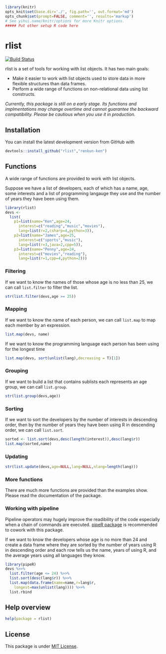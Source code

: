 ```r
library(knitr)
opts_knit$set(base.dir='./', fig.path='', out.format='md')
opts_chunk$set(prompt=FALSE, comment='', results='markup')
# See yihui.name/knitr/options for more Knitr options.
##### Put other setup R code here

```

# rlist

[![Build Status](https://travis-ci.org/renkun-ken/rlist.png?branch=master)](https://travis-ci.org/renkun-ken/rlist)

rlist is a set of tools for working with list objects. It has two main goals:

- Make it easier to work with list objects used to store data in more flexible structures than data frames.
- Perform a wide range of functions on non-relational data using list constructs.

*Currently, this package is still on a early stage. Its functions and implmentations may change overtime and cannot guarantee the backward compatibility. Please be cautious when you use it in production.*

## Installation

You can install the latest development version from GitHub with

```r
devtools::install_github("rlist","renkun-ken")
```

## Functions

A wide range of functions are provided to work with list objects.

Suppose we have a list of developers, each of which has a name, age, some interests and a list of programming langauge they use and the number of years they have been using them.

```r
library(rlist)
devs <- 
  list(
    p1=list(name="Ken",age=24,
      interest=c("reading","music","movies"),
      lang=list(r=2,csharp=4,python=3)),
    p2=list(name="James",age=25,
      interest=c("sports","music"),
      lang=list(r=3,java=2,cpp=5)),
    p3=list(name="Penny",age=24,
      interest=c("movies","reading"),
      lang=list(r=1,cpp=4,python=2)))
```

### Filtering

If we want to know the names of those whose age is no less than 25, we can call `list.filter` to filter the list.

```r
str(list.filter(devs,age >= 25))
```

### Mapping

If we want to know the name of each person, we can call `list.map` to map each member by an expression.

```r
list.map(devs, name)
```

If we want to know the programming language each person has been using for the longest time

```r
list.map(devs, sort(unlist(lang),decreasing = T)[1])
```

### Grouping

If we want to build a list that contains sublists each represents an age group, we can call `list.group`.

```r
str(list.group(devs,age))
```

### Sorting

If we want to sort the developers by the number of interests in descending order, then by the number of years they have been using R in descending order, we can call `list.sort`.

```r
sorted <- list.sort(devs,desc(length(interest)),desc(lang$r))
list.map(sorted,name)
```

### Updating

```r
str(list.update(devs,age=NULL,lang=NULL,nlang=length(lang)))
```

### More functions

There are much more functions are provided than the examples show. Please read the documentation of the package.

### Working with pipeline

Pipeline operators may hugely improve the readibility of the code especially when a chain of commands are executed. [pipeR package](http://renkun.me/pipeR) is recommended to cowork with this package.

If we want to know the developers whose age is no more than 24 and create a data frame where they are sorted by the number of years using R in descending order and each row tells us the name, years of using R, and the average years using all languages they know.

```r
library(pipeR)
devs %>>%
  list.filter(age <= 24) %>>%
  list.sort(desc(lang$r)) %>>%
  list.map(data.frame(name=name,r=lang$r,
    longest=max(unlist(lang)))) %>>%
  list.rbind
```

## Help overview

```r
help(package = rlist)
```

## License

This package is under [MIT License](http://opensource.org/licenses/MIT).
